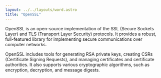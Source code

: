 ```yaml
---
layout: ../../layouts/word.astro
title: "OpenSSL"
---
```

OpenSSL is an open-source implementation of the SSL (Secure Sockets Layer) and TLS (Transport Layer Security) protocols. It provides a robust, full-featured library for implementing secure communications over computer networks.

OpenSSL includes tools for generating RSA private keys, creating CSRs (Certificate Signing Requests), and managing certificates and certificate authorities. It also supports various cryptographic algorithms, such as encryption, decryption, and message digests.